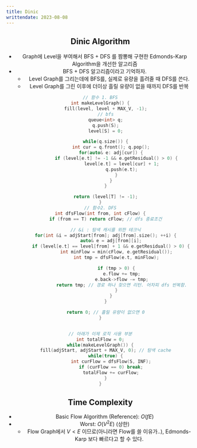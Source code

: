 ```yaml
---
title: Dinic
writtendate: 2023-08-08
---
```


<Header />


## Dinic Algorithm

- Graph에 Level을 부여해서 BFS + DFS 를 짬뽕해 구현한 Edmonds-Karp Algorithm을 개선한 알고리즘
- BFS + DFS 알고리즘이라고 기억하자.
    - Level Graph를 그리는데에 BFS를, 실제로 유량을 흘려줄 때 DFS를 쓴다.
    - Level Graph를 그린 이후에 더이상 흘릴 유량이 없을 때까지 DFS를 반복

```cpp
// 함수 1. BFS
int makeLevelGraph() {
    fill(level, level + MAX_V, -1);
    // bfs
    queue<int> q;
    q.push(S);
    level[S] = 0;

    while(q.size()) {
        int cur = q.front(); q.pop();
        for(auto& e: adj[cur]) {
            if (level[e.t] != -1 && e.getResidual() > 0) {
                level[e.t] = level[cur] + 1;
                q.push(e.t);
            }
        }
    }

    return (level[T] != -1);
}
// 함수2. DFS
int dfsFlow(int from, int cFlow) {
    if (from == T) return cFlow; // dfs 종료조건

    // &i : 탐색 캐시를 위한 테크닉
    for(int &i = adjStart[from]; adj[from].size(); ++i) {
        auto& e = adj[from][i];
        if (level[e.t] == level[from] + 1 && e.getResidual() > 0) {
            int minFlow = min(cFlow, e.getResidual());
            int tmp = dfsFlow(e.t, minFlow);

            if (tmp > 0) {
                e.flow += tmp;
                e.back->flow -= tmp;
                return tmp; // 경로 하나 찾으면 리턴. 어차피 dfs 반복함.
            }
        }
    }

    return 0; // 흘릴 유량이 없으면 0
}


// 아래가 이제 로직 사용 부분
int totalFlow = 0;
while(makeLevelGraph()) {
    fill(adjStart, adjStart + MAX_V, 0); // 탐색 cache
    while(true) {
        int curFlow = dfsFlow(S, INF);
        if (curFlow == 0) break;
        totalFlow += curFlow;
    }
}
```

## Time Complexity

- Basic Flow Algorithm (Reference): $O(fE)$
- Worst: $O(V^2E)$ (상한)
    - Flow Graph에서 $V < E$ 이므로(아니라면 Flow를 쓸 이유가..), Edmonds-Karp 보다 빠르다고 할 수 있다.

<Comment />

